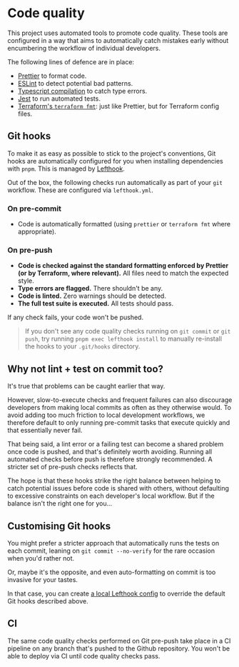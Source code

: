 
<Meta title="Guides / Code quality" />

# Code quality

This project uses automated tools to promote code quality. These tools are configured in a way that aims to automatically catch mistakes early without encumbering the workflow of individual developers.

The following lines of defence are in place:

- [Prettier](https://prettier.io/) to format code.
- [ESLint](https://eslint.org/) to detect potential bad patterns.
- [Typescript compilation](https://www.typescriptlang.org/) to catch type errors.
- [Jest](https://jestjs.io/) to run automated tests.
- [Terraform's `terraform fmt`](https://www.terraform.io/docs/cli/commands/fmt.html): just like Prettier, but for Terraform config files.

## Git hooks

To make it as easy as possible to stick to the project's conventions, Git hooks are automatically configured for you when installing dependencies with `pnpm`. This is managed by [Lefthook](https://evilmartians.com/chronicles/lefthook-knock-your-teams-code-back-into-shape).

Out of the box, the following checks run automatically as part of your `git` workflow. These are configured via `lefthook.yml`.

### On pre-commit

- Code is automatically formatted (using `prettier` or `terraform fmt` where appropriate).

### On pre-push

- **Code is checked against the standard formatting enforced by Prettier (or by Terraform, where relevant).** All files need to match the expected style.
- **Type errors are flagged.** There shouldn't be any.
- **Code is linted.** Zero warnings should be detected.
- **The full test suite is executed.** All tests should pass.

If any check fails, your code won't be pushed.

> If you don't see any code quality checks running on `git commit` or `git push`, try running `pnpm exec lefthook install` to manually re-install the hooks to your `.git/hooks` directory.

## Why not lint + test on commit too?

It's true that problems can be caught earlier that way.

However, slow-to-execute checks and frequent failures can also discourage developers from making local commits as often as they otherwise would. To avoid adding too much friction to local development workflows, we therefore default to only running pre-commit tasks that execute quickly and that essentially never fail.

That being said, a lint error or a failing test can become a shared problem once code is pushed, and that's definitely worth avoiding. Running all automated checks before push is therefore strongly recommended. A stricter set of pre-push checks reflects that.

The hope is that these hooks strike the right balance between helping to catch potential issues before code is shared with others, without defaulting to excessive constraints on each developer's local workflow. But if the balance isn't the right one for you...

## Customising Git hooks

You might prefer a stricter approach that automatically runs the tests on each commit, leaning on `git commit --no-verify` for the rare occasion when you'd rather not.

Or, maybe it's the opposite, and even auto-formatting on commit is too invasive for your tastes.

In that case, you can create [a local Lefthook config](https://github.com/evilmartians/lefthook/blob/master/docs/full_guide.md#local-config) to override the default Git hooks described above.

## CI

The same code quality checks performed on Git pre-push take place in a CI pipeline on any branch that's pushed to the Github repository. You won't be able to deploy via CI until code quality checks pass.
